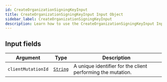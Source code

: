 ```yaml
---
id: CreateOrganizationSigningKeyInput
title: CreateOrganizationSigningKeyInput Input Object
sidebar_label: CreateOrganizationSigningKeyInput
description: Learn how to use the CreateOrganizationSigningKeyInput Input Object for Prismatic's API.
---
```


## Input fields

| Argument           | Type                                     | Description                                                 |
| ------------------ | ---------------------------------------- | ----------------------------------------------------------- |
| `clientMutationId` | [`String`](api/schema/scalar/String.mdx) | A unique identifier for the client performing the mutation. |

